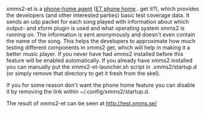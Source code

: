 xmms2-et is a [http://git.xmms.se/?p=xmms2-stable.git;a=blob;f=src/clients/et/xmms2-et.c phone-home agent] ([[wikipedia:E.T. the Extra-Terrestrial |ET phone home]].. get it?), which provides the developers (and other interested parties) basic test coverage data. It sends an udp packet for each song played with information about which output- and xform plugin is used and what operating system xmms2 is running on. The information is sent anonymously and doesn't even contain the name of the song. This helps the developers to approximate how much testing different components in xmms2 get, which will help in making it a better music player. If you never have had xmms2 installed before this feature will be enabled automatically. If you already have xmms2 installed you can manually put the xmms2-et-launcher.sh script in .xmms2/startup.d (or simply remove that directory to get it fresh from the skel).

If you for some reason don't want the phone home feature you can disable it by removing the link within ~/.config/xmms2/startup.d.


The result of xmms2-et can be seen at [http://test.xmms.se/ http://test.xmms.se/]